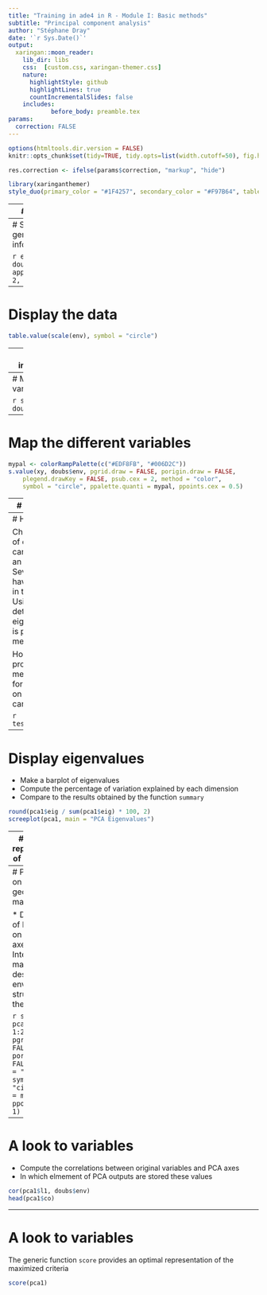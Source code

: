 ```yaml
---
title: "Training in ade4 in R - Module I: Basic methods"
subtitle: "Principal component analysis"  
author: "Stéphane Dray"
date: '`r Sys.Date()`'
output:
  xaringan::moon_reader:
    lib_dir: libs
    css:  [custom.css, xaringan-themer.css] 
    nature:
      highlightStyle: github
      highlightLines: true
      countIncrementalSlides: false
    includes:
            before_body: preamble.tex
params:
  correction: FALSE
---
```


```r
options(htmltools.dir.version = FALSE)
knitr::opts_chunk$set(tidy=TRUE, tidy.opts=list(width.cutoff=50), fig.height= 4, fig.width=4, dev='svg', fig.align="center", fig.path = "fig/")
```

```r
res.correction <- ifelse(params$correction, "markup", "hide")
```

```r
library(xaringanthemer)
style_duo(primary_color = "#1F4257", secondary_color = "#F97B64", table_row_even_background_color = "#1F4257")
```

---
# Data

We will analyze the `doubs` data set (see `?doubs`)

```r
library(ade4)
library(adegraphics)
data(doubs)
names(doubs)
names(doubs$env)
```
---
# Some general information

```r
env <- doubs$env
apply(env, 2, range)
```
---
# Display the data

```r
table.value(scale(env), symbol = "circle")
```
---
# Spatial information

```r
xy <- doubs$xy
sl1 <- s.label(xy, ppoints.cex = 0, plot = FALSE)
st1 <- s.traject(xy, ppoints.cex = 0, plabels.cex = 0, plot = FALSE)
s1 <- superpose(st1, sl1, plot = TRUE)
```
---
# Map one variable

```r
s.value(xy, doubs$env[,1])
```
---
# Map the different variables

```r
mypal <- colorRampPalette(c("#EDF8FB", "#006D2C"))
s.value(xy, doubs$env, pgrid.draw = FALSE, porigin.draw = FALSE,
    plegend.drawKey = FALSE, psub.cex = 2, method = "color",
    symbol = "circle", ppalette.quanti = mypal, ppoints.cex = 0.5)
```
---
# Perform the PCA

Must we scale or not the data?

```r
pca1 <- dudi.pca(env, scale = TRUE, scannf = FALSE, nf = 2)
```
---
# How many axes?

Choosing the number of dimensions that can be interpreted is an open question. Several methods have been proposed in the literature. Using your eyes to detect breaks in eigenvalue decrease is probably the best method.

However, `ade4` proposes one method developed for the case of PCA on scaled data. You can try it:

```r
testdim(pca1)$nb.cor
```
---
# Display eigenvalues

* Make a barplot of eigenvalues
* Compute the percentage of variation explained by each dimension
* Compare to the results obtained by the function `summary`

```r
round(pca1$eig / sum(pca1$eig) * 100, 2)
screeplot(pca1, main = "PCA Eigenvalues")
```
---
# Graphical representation of PCA results

* Plot the variable scores with a correlation circle
* Plot the site scores on a separate plot
* Interpret

```r
sc1 <- s.corcircle(pca1$co, plot = FALSE)
sl1 <- s.label(pca1$li, plabels.optim = TRUE, ppoints.cex = 0.5, plot = FALSE)
ADEgS(list(sc1, sl1))
```
---
# PCA scores on the geographical map

* Draw maps of PCA scores on the first two axes
* Interpret the maps to describe the environmental structure of the river

```r
s.value(xy, pca1$li[, 1:2], pgrid.draw = FALSE, porigin.draw = FALSE,
    method = "size", symbol = "circle", col = mypal(2),
    ppoints.cex = 1)
```
---
# A look to variables

* Compute the correlations between original variables and PCA axes
* In which elmement of PCA outputs are stored these values


```r
cor(pca1$l1, doubs$env)
head(pca1$co)
```
---
# A look to variables

The generic function `score` provides an optimal representation of the maximized criteria

```r
score(pca1)
```


